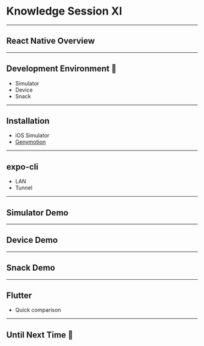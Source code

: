 
<Head>
    <title>Knowledge Session XI 🤯</title>
</Head>

# Knowledge Session XI

---

## React Native Overview

---

## Development Environment 🚀

-   Simulator
-   Device
-   Snack

---

## Installation

-   iOS Simulator
-   [Genymotion](https://www.genymotion.com/fun-zone/)

---

## expo-cli

-   LAN
-   Tunnel

---

## Simulator Demo

---

## Device Demo

---

## Snack Demo

---

## Flutter

-   Quick comparison

---

## Until Next Time 👋
